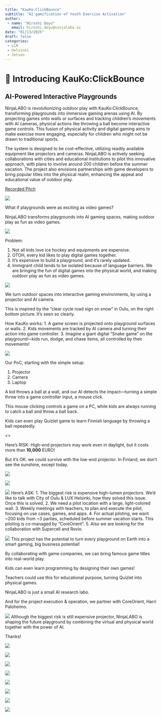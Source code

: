 ```yaml
---
title: "KauKo:ClickBounce"
subtitle: "AI gamification of Youth Exercise Activation"
author: 
 - name: "Hiroshi Doyu"
   email: hiroshi.doyu@ninjalabo.ai
date: "01/13/2025"
draft: false
categories:
 - LLM
 - Helsinki
 - Jetson
---
```

# 🚀 Introducing KauKo:ClickBounce

## AI-Powered Interactive Playgrounds

NinjaLABO is revolutionizing outdoor play with KauKo:ClickBounce, transforming playgrounds into immersive gaming arenas using AI. By projecting games onto walls or surfaces and tracking children's movements with AI cameras, physical actions like throwing a ball become interactive game controls. This fusion of physical activity and digital gaming aims to make exercise more engaging, especially for children who might not be drawn to traditional sports.

The system is designed to be cost-effective, utilizing readily available equipment like projectors and cameras. NinjaLABO is actively seeking collaborations with cities and educational institutions to pilot this innovative approach, with plans to involve around 200 children before the summer vacation. The project also envisions partnerships with game developers to bring popular titles into the physical realm, enhancing the appeal and educational value of outdoor play.

[Recorded Pitch](https://youtu.be/WrS3L0PSNuo)

![](images/KauKoOriginal-01.png)

What if playgrounds were as exciting as video games?

NinjaLABO transforms playgrounds into AI gaming spaces, making outdoor play as fun as video games.

![](images/KauKoOriginal-02.png)

Problem:

1. Not all kids love ice hockey and equipments are expensive.
2. OTOH, every kid likes to play digital games together.
3. It's expensive to build a playground, and it's rarely updated.
4. Immigrant child tends to be isolated because of language barriers.
We are bringing the fun of digital games into the physical world, and making outdoor play as fun as video games.

![](images/KauKoOriginal-03.png)

We turn outdoor spaces into interactive gaming environments,
by using a projector and AI camera.

This is inspired by the "clear cycle road sign on snow" in Oulu, on the right bottom picture. It's seen so clearly.

How KauKo works:
1. A game screen is projected onto playground surfaces or walls.
2. Kids movements are tracked by AI camera and turning their action into game controller.
3. Imagine a giant digital "Snake game" on the playground—kids run, dodge, and chase items, all controlled by their movements!

![](images/KauKoOriginal-04.png)

Our PoC, starting with the simple setup:

1. Projector
2. Camera
3. Laptop

A kid throws a ball at a wall, and our AI detects the impact—turning a simple throw into a game controller input, a mouse click.

This mouse clicking controls a game on a PC, while kids are always running to catch a ball and throw a ball back.

Kids can even play Quizlet game to learn Finnish language by throwing a ball repeatedly.



<<play a video here>>



Here's RISK:
High-end projectors may work even in daylight, but it costs more than __10,000__ EURO!

But it's OK. we could survive with the low-end projector. In Finland, we don't see the sunshine, except today.

![](images/KauKoOriginal-05.png)

![](images/KauKoOriginal-06.png)

![](images/KauKoOriginal-07.png)
Here's ASK:
1. The biggest risk is expensive high-lumen projectors. We'd like to talk with City of Oulu & LUX Helsinki, how they solved this issue. Once this is solved,
2. We need a pilot location with a large, light-colored wall.
3. Weekly meetings with teachers, to plan and execute the pilot, focusing on use cases, games, and apps.
4. For actual piloting, we want ~200 kids from ~3 parties, scheduled before summer vacation starts. This piloting is co-managed by "CoreOrient".
5. Also we are looking for the collaboration with Supercell and Rovio.

![](images/KauKoOriginal-08.png)
This project has the potential to turn every playground on Earth into a smart gaming, big business potential!

By collaborating with game companies, we can bring famous game titles into real-world play.

Kids can even learn programming by designing their own games!

Teachers could use this for educational purpose, turning Quizlet into
physical games.

NinjaLABO is just a small AI research labo.

And for the project execution & operation, we partner with CoreOrient, Harri Paloheimo.

![](images/KauKoOriginal-09.png)
Although the biggest risk is still expensive projector, NinjaLABO is shaping the future playground by combining the virtual and physical world together with the power of AI.
 
Thanks!

![](images/KauKoOriginal-10.png)

![](images/KauKoOriginal-11.png)

![](images/KauKoOriginal-12.png)

![](images/KauKoOriginal-13.png)

![](images/KauKoOriginal-14.png)

![](images/KauKoOriginal-15.png)

![](images/KauKoOriginal-16.png)

![](images/KauKoOriginal-17.png)
